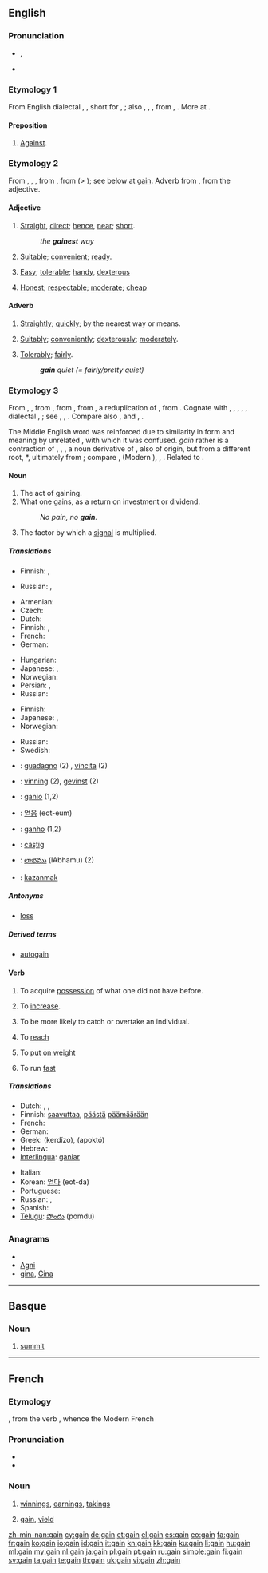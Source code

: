 ==English==

===Pronunciation===
* {{IPA|/ɡeɪn/}}, {{SAMPA|/geIn/}}
* {{audio|en-us-gain.ogg|Audio (US)}}
*: {{rhymes|eɪn}}

===Etymology 1===
From English dialectal {{term|gen}}, {{term|gin}}, short for {{term|again}}, {{term|agen||against}}; also {{etyl|enm}} {{term|gayn|lang=enm}}, {{term|gein|lang=enm}}, {{term|ȝæn||against|lang=enm}}, from {{etyl|ang}} {{term|gean|gēan|lang=ang}}, {{term|gegn|geġn|against|lang=ang}}. More at {{l|en|against}}.

====Preposition====
{{en-preposition}}

# {{obsolete}} [[against|Against]].

===Etymology 2===
From {{etyl|enm}} {{term|gayn|lang=enm}}, {{term|gein|lang=enm}}, {{term|geyn||straight, direct, short, fit, good|lang=enm}}, from {{etyl|non}} {{term|gegn||straight, direct, short, ready, serviceable, kindly|lang=non}}, from {{term|gegn||pos=adverb|opposite, against|lang=non}} (> {{term|gagna||to go against, meet, suit, be meet|lang=non}}); see below at [[gain#Etymology_3|gain]]. Adverb from {{etyl|enm}} {{term|gayne||fitly, quickly|lang=enm}}, from the adjective.

====Adjective====
{{en-adj}}

# {{obsolete}} [[straight|Straight]], [[direct]]; [[hence]], [[near]]; [[short]].
#: ''the '''gainest''' way ''
# {{obsolete}} [[suitable|Suitable]]; [[convenient]]; [[ready]].
# {{dialectal}} [[easy|Easy]]; [[tolerable]]; [[handy]], [[dexterous]]
# {{dialectal}} [[honest|Honest]]; [[respectable]]; [[moderate]]; [[cheap]]

====Adverb====
{{en-adverb}}

# {{obsolete}} [[straightly|Straightly]]; [[quickly]]; by the nearest way or means.
# {{dialectal}} [[suitably|Suitably]]; [[conveniently]]; [[dexterously]]; [[moderately]].
# {{dialectal}} [[tolerably|Tolerably]]; [[fairly]].
#: '''''gain''' quiet (= fairly/pretty quiet)''

===Etymology 3===
From {{etyl|enm}} {{term|gain|lang=enm}}, {{term|gein||profit, advantage|lang=enm}}, from {{etyl|non}} {{term|gagn||benefit, advantage, use|lang=non}}, from {{proto|Germanic|gagnan||gaganan|gain, profit", literally "return|lang=en}}, from {{proto|Germanic|gagana|back, against, in return|lang=en}}, a reduplication of {{proto|Germanic|ga-|with, together|lang=en}}, from {{proto|Indo-European|kom|next to, at, with, along|lang=en}}. Cognate with {{etyl|is|-}} {{term|gagn||gain, advantage, use|lang=is}}, {{etyl|sv|-}} {{term|gagn||benefit, profit|lang=sv}}, {{etyl|da|-}} {{term|gavn||gain, profit, success|lang=da}}, {{etyl|got|-}} {{term|||tr=gageigan|to gain, profit|lang=got}}, {{etyl|non|-}} {{term|gegn||ready|lang=non}}, {{etyl|sv|-}} dialectal {{term|gen||useful, noteful|lang=sv}}, {{etyl|la|-}} {{term|cum||with|lang=la}}; see {{l|en|gain-}}, {{l|en|again}}, {{l|en|against}}. Compare also {{etyl|enm|-}} {{term|gainen||to be of use, profit, avail|lang=enm}}, {{etyl|is|-}} and {{etyl|sv|-}} {{term|gagna||to avail, help|lang=is|lang=sv}}, {{etyl|da|-}} {{term|gavne||to benefit|lang=da}}.

The Middle English word was reinforced due to similarity in form and meaning by unrelated {{etyl|frm|-}} {{term|gain||advancement, cultivation|lang=frm}}, with which it was confused. {{etyl|frm|-}} ''gain'' rather is a contraction of {{etyl|fro|-}} {{term|gaaing|lang=fro}}, {{term|gaaigne|lang=fro}}, {{term|gaigne|lang=fro}}, a noun derivative of {{term|gaaignier||to till, earn, win|lang=fro}}, also of {{etyl|gem}} origin, but from a different root, {{etyl|frk|-}} *{{term||waidanjan|to pasture, graze, hunt for food|lang=frk}}, ultimately from {{proto|Germanic|wáiþiz||wáiþī||wáiþō||wáiþiō|pasture, field, hunting ground|lang=en}}; compare {{etyl|goh|-}} {{term|weidon|weidōn|lang=goh}}, {{term|weidanon|weidanōn|to hunt, forage for food|lang=goh}} (Modern {{etyl|de|-}} {{term|Weide||pasture|lang=de}}), {{etyl|non|-}} {{term|veiða||to catch, hunt|lang=non}}, {{etyl|ang|-}} {{term|wæþan|wǣþan|to hunt, chase, pursue|lang=ang}}. Related to {{l|en|wide}}.

====Noun====
{{en-noun}}

# The act of gaining.
# What one gains, as a return on investment or dividend.
#: ''No pain, no '''gain'''.''
# {{electronics}} The factor by which a [[signal]] is multiplied.

=====Translations=====
{{trans-top|act of gaining}}
* Finnish: {{t-|fi|voittaminen}}, {{t+|fi|voitto}}
{{trans-mid}}
* Russian: {{t|ru|получение|n|tr=polučénije}}, {{t+|ru|приобретение|n|tr=priobreténije}}
{{trans-bottom}}

{{trans-top|what one gains (profit)}}
* Armenian: {{t-|hy|վաստակ|tr=vastak}}
* Czech: {{t-|cs|zisk|m}}
* Dutch: {{t+|nl|winst|f}}
* Finnish: {{t+|fi|voitto}}, {{t+|fi|hyöty}}
* French: {{t+|fr|gain|m}}
* German: {{t+|de|Gewinn|m}}
{{trans-mid}}
* Hungarian: {{t+|hu|haszon}}
* Japanese: {{t-|ja|進展|tr=shinten}}, {{t-|ja|進歩|tr=shinpo}}
* Norwegian: {{t|no|utbytte|n}}
* Persian: {{t+|fa|سود|tr=sud|xs=Persian}},  {{t-|fa|بهره|tr=bahra|xs=Persian}}
* Russian: {{t+|ru|прибыль|f|tr=príbyl'}}
{{trans-bottom}}

{{trans-top|factor by which signal is multiplied}}
* Finnish: {{t-|fi|vahvistus}}
* Japanese: {{t|ja|利得|tr=ritoku}}, {{t-|ja|増幅率|tr=zōfuku-ritsu}}
* Norwegian: {{t|no|forsterkning|m+f}}
{{trans-mid}}
* Russian: {{t|ru|усиление|n|tr=usilénije}}
* Swedish: {{t|sv|förstärkning}}
{{trans-bottom}}

{{checktrans-top}}
<!--added {{ttbc}}s here.-->
* {{ttbc|Italian}}: [[guadagno]] (2) {{m}}, [[vincita]] {{f}} (2)
* {{ttbc|Norwegian}}: [[vinning]] {{m}} (2), [[gevinst]] {{m}} (2)
* {{ttbc|Interlingua}}: [[ganio]] (1,2)
* {{ttbc|Korean}}: [[얻음]] (eot-eum)
* {{ttbc|Portuguese}}: [[ganho]] {{m}} (1,2)
* {{ttbc|Romanian}}: [[câştig]] {{n}}
* {{ttbc|Telugu}}: [[లాభము]] (lAbhamu) (2)
* {{ttbc|Turkish}}: [[kazanmak]]
{{trans-bottom}}

=====Antonyms=====
* [[loss]]

=====Derived terms=====
* [[autogain]]

====Verb====
{{en-verb}}

# {{transitive}} To acquire [[possession]] of what one did not have before.
# {{transitive}} To [[increase]].
# {{transitive}} To be more likely to catch or overtake an individual.
# {{transitive}} To [[reach]]
# {{intransitive}} To [[put on weight]]
# {{context|of a clock or watch}} To run [[fast]]

=====Translations=====
{{trans-top| acquire }}
* Dutch: {{t+|nl|verkrijgen}}, {{t+|nl|winnen}}, {{t+|nl|bekomen}}
* Finnish: [[saavuttaa]], [[päästä]] [[päämäärä]]än
* French: {{t|fr|gagner}}
* German: {{t+|de|gewinnen}}
* Greek: {{t+|el|κερδίζω}} (kerdízo), {{t+|el|αποκτώ}} (apoktó)
* Hebrew: {{t+|he|קיבל}}
* [[Interlingua]]: [[ganiar]]
{{trans-mid}}
* Italian: {{t+|it|guadagnare}}
* Korean: [[얻다]] (eot-da)
* Portuguese: {{t+|pt|ganhar}}
* Russian: {{t+|ru|получать|tr=polučát'}}, {{t+|ru|приобретать|tr=priobretát'}}
* Spanish: {{t+|es|ganar}}
* [[Telugu]]: [[పొందు]] (pomdu)
{{trans-bottom}}

===Anagrams===
* {{alphagram|[[agin#English|agin]]}}
* [[Agni#English|Agni]]
* [[gina#English|gina]], [[Gina#English|Gina]]

----

==Basque==

===Noun===
{{infl|eu|noun}}

# [[summit]]

----

==French==

===Etymology===
{{etyl|fro|fr}} {{term|gaaing|lang=fro}}, from the verb {{term|gaaingnier|lang=fro}}, whence the Modern French {{term|gagner|lang=fr}}

===Pronunciation===
* {{IPA|/ɡɛ̃/|lang=fr}}
* {{audio|Fr-gain.ogg|Audio}}

===Noun===
{{fr-noun|m}}

# {{context|usually in plural}} [[winnings]], [[earnings]], [[takings]]
# {{finance|lang=fr}} [[#English|gain]], [[yield]]

[[zh-min-nan:gain]]
[[cy:gain]]
[[de:gain]]
[[et:gain]]
[[el:gain]]
[[es:gain]]
[[eo:gain]]
[[fa:gain]]
[[fr:gain]]
[[ko:gain]]
[[io:gain]]
[[id:gain]]
[[it:gain]]
[[kn:gain]]
[[kk:gain]]
[[ku:gain]]
[[li:gain]]
[[hu:gain]]
[[ml:gain]]
[[my:gain]]
[[nl:gain]]
[[ja:gain]]
[[pl:gain]]
[[pt:gain]]
[[ru:gain]]
[[simple:gain]]
[[fi:gain]]
[[sv:gain]]
[[ta:gain]]
[[te:gain]]
[[th:gain]]
[[uk:gain]]
[[vi:gain]]
[[zh:gain]]